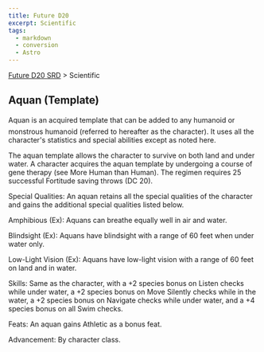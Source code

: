 ```yaml
---
title: Future D20
excerpt: Scientific
tags:
  - markdown
  - conversion
  - Astro
---
```






[Future D20 SRD]( / ) > Scientific




## Aquan (Template)


Aquan is an acquired template that can be added to any humanoid or monstrous humanoid (referred to hereafter as the character). It uses all the character's statistics and special abilities except as noted here.


The aquan template allows the character to survive on both land and under water. A character acquires the aquan template by undergoing a course of gene therapy (see More Human than Human). The regimen requires 25 successful Fortitude saving throws (DC 20).


Special Qualities: An aquan retains all the special qualities of the character and gains the additional special qualities listed below.


Amphibious (Ex): Aquans can breathe equally well in air and water.


Blindsight (Ex): Aquans have blindsight with a range of 60 feet when under water only.


Low-Light Vision (Ex): Aquans have low-light vision with a range of 60 feet on land and in water.


Skills: Same as the character, with a +2 species bonus on Listen checks while under water, a +2 species bonus on Move Silently checks while in the water, a +2 species bonus on Navigate checks while under water, and a +4 species bonus on all Swim checks.


Feats: An aquan gains Athletic as a bonus feat.


Advancement: By character class.



